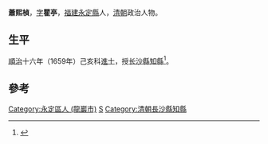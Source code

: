 '''蕭熙楨'''，[[表字|字]]'''瞿亭'''，[[福建|福建]][[永定縣|永定縣]]人，[[清朝|清朝]]政治人物。

== 生平 ==
[[順治|順治]]十六年（1659年）己亥科[[進士|進士]]，授[[长沙縣|长沙縣]][[知縣|知縣]]<ref>{{cite news|title=永定县志  县志（1994年版）|url=http://www.ydxq.cn/right.asp?bookid=30&juanid=77&zhangid=302|accessdate=2013-10-27|newspaper=永定县志|deadurl=yes|archiveurl=https://web.archive.org/web/20131029191031/http://www.ydxq.cn/right.asp?bookid=30&juanid=77&zhangid=302|archivedate=2013-10-29}}</ref>。

==參考==
{{reflist}}

{{順治十六年己亥科殿試金榜}}

{{Authority control}}

{{DEFAULTSORT:Xiao蕭}}
[[Category:永定區人_(龍巖市)|Category:永定區人 (龍巖市)]]
[[Category:蕭姓|S]]
[[Category:清朝長沙縣知縣|Category:清朝長沙縣知縣]]


{{清朝人物小作品}}